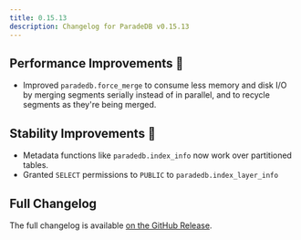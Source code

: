 ```yaml
---
title: 0.15.13
description: Changelog for ParadeDB v0.15.13
---
```


## Performance Improvements 🚀

- Improved `paradedb.force_merge` to consume less memory and disk I/O by merging segments serially instead of in parallel, and to
  recycle segments as they're being merged.

## Stability Improvements 💪

- Metadata functions like `paradedb.index_info` now work over partitioned tables.
- Granted `SELECT` permissions to `PUBLIC` to `paradedb.index_layer_info`

## Full Changelog

The full changelog is available [on the GitHub Release](https://github.com/paradedb/paradedb/releases/tag/v0.15.13).
